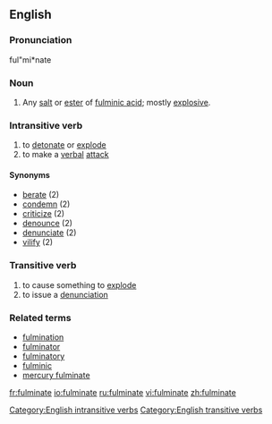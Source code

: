 ==English==

===Pronunciation===
{{wikipedia}}
ful"mi*nate
{{rfap}}

===Noun===
{{en-noun|-}}

# {{chemistry}} Any [[salt]] or [[ester]] of [[fulminic acid]]; mostly [[explosive]].

===Intransitive verb===
{{en-verb|fulminates|fulminating|fulminated}}

# to [[detonate]] or [[explode]]
# to make a [[verbal]] [[attack]]

====Synonyms====
* [[berate]] (2)
* [[condemn]] (2)
* [[criticize]] (2)
* [[denounce]] (2)
* [[denunciate]] (2)
* [[vilify]] (2)

===Transitive verb===
{{en-verb|fulminates|fulminating|fulminated}}

# to cause something to [[explode]]
# to issue a [[denunciation]]

===Related terms===
* [[fulmination]]
* [[fulminator]]
* [[fulminatory]]
* [[fulminic]]
* [[mercury fulminate]]

[[Category:English intransitive verbs]]
[[Category:English transitive verbs]]

[[fr:fulminate]]
[[io:fulminate]]
[[ru:fulminate]]
[[vi:fulminate]]
[[zh:fulminate]]